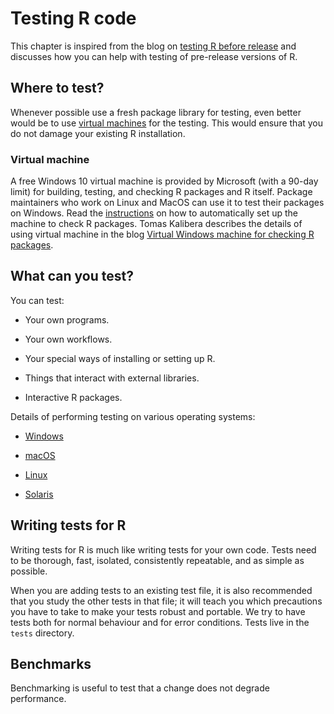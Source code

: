 # Testing R code {#TestRCode}

This chapter is inspired from the blog on [testing R before release](https://developer.r-project.org/Blog/public/2021/04/28/r-can-use-your-help-testing-r-before-release/index.html) and discusses how you can help with testing of pre-release versions of R. 

## Where to test?

Whenever possible use a fresh package library for testing, even better would be to use [virtual machines](#VM) for the testing. This would ensure that you do not damage your existing R installation.

### Virtual machine {#VM}

A free Windows 10 virtual machine is provided by Microsoft (with a 90-day limit) for building, testing, and checking R packages and R itself. Package maintainers who work on Linux and MacOS can use it to test their packages on Windows. Read the [instructions](https://svn.r-project.org/R-dev-web/trunk/WindowsBuilds/winutf8/ucrt3/vm.html) on how to automatically set up the machine to check R packages. Tomas Kalibera describes the details of using virtual machine in the blog [Virtual Windows machine for checking R packages](https://developer.r-project.org/Blog/public/2021/03/18/virtual-windows-machine-for-checking-r-packages/index.html). 

## What can you test?

You can test:

  * Your own programs.
  
  * Your own workflows.
  
  * Your special ways of installing or setting up R.
  
  * Things that interact with external libraries.
  
  * Interactive R packages.
  
Details of performing testing on various operating systems:

  * [Windows](https://developer.r-project.org/Blog/public/2021/04/28/r-can-use-your-help-testing-r-before-release/index.html#on-windows)
  
  * [macOS](https://developer.r-project.org/Blog/public/2021/04/28/r-can-use-your-help-testing-r-before-release/index.html#on-macos)
  
  * [Linux](https://developer.r-project.org/Blog/public/2021/04/28/r-can-use-your-help-testing-r-before-release/index.html#on-linux)
  
  * [Solaris](https://developer.r-project.org/Blog/public/2021/04/28/r-can-use-your-help-testing-r-before-release/index.html#on-solaris)
  
## Writing tests for R

Writing tests for R is much like writing tests for your own code. Tests need to be thorough, fast, isolated, consistently repeatable, and as simple as possible. 

When you are adding tests to an existing test file, it is also recommended that you study the other tests in that file; it will teach you which precautions you have to take to make your tests robust and portable. We try to have tests both for normal behaviour and for error conditions. Tests live in the `tests` directory.

## Benchmarks

Benchmarking is useful to test that a change does not degrade performance.
